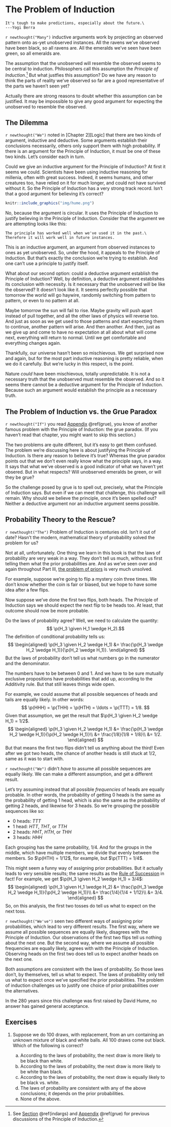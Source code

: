# The Problem of Induction

```block
It's tough to make predictions, especially about the future.\
---Yogi Berra
```

`r newthought("Many")`  inductive arguments work by projecting an observed pattern onto as-yet unobserved instances. All the ravens we've observed have been black, so all ravens are. All the emeralds we've seen have been green, so all emeralds are.

The assumption that the unobserved will resemble the observed seems to be central to induction. Philosophers call this assumption the *Principle of Induction*.[^poi] But what justfies this assumption? Do we have any reason to think the parts of reality we've observed so far are a good representative of the parts we haven't seen yet?

[^poi]: See [Section](#indargs) \@ref(indargs) and [Appendix](#grue) \@ref(grue) for previous discussions of the Principle of Induction.

Actually there are strong reasons to doubt whether this assumption can be justified. It may be impossible to give any good argument for expecting the unobserved to resemble the observed.


## The Dilemma {-}

`r newthought("We")`  noted in [Chapter 2][Logic] that there are two kinds of argument, inductive and deductive. Some arguments establish their conclusions necessarily, others only support them with high probability. If there is an argument for the Principle of Induction, it must be one of these two kinds. Let's consider each in turn.

Could we give an inductive argument for the Principle of Induction? At first it seems we could. Scientists have been using inductive reasoning for millenia, often with great success. Indeed, it seems humans, and other creatures too, have relied on it for much longer, and could not have survived without it. So the Principle of Induction has a very strong track record. Isn't that a good argument for believing it's correct?

```r
knitr::include_graphics("img/hume.png")
```

No, because the argument is circular. It uses the Principle of Induction to justify believing in the Principle of Induction. Consider that the argument we are attempting looks like this:

```block
The principle has worked well when we've used it in the past.\
Therefore it will work well in future instances.
```

This is an inductive argument, an argument from observed instances to ones as yet unobserved. So, under the hood, it appeals to the Principle of Induction. But that's exactly the conclusion we're trying to establish. And one can't use a principle to justify itself.

What about our second option: could a deductive argument establish the Principle of Induction? Well, by definition, a deductive argument establishes its conclusion with necessity. Is it necessary that the unobserved will be like the observed? It doesn't look like it. It seems perfectly possible that tomorrow the world will go haywire, randomly switching from pattern to pattern, or even to no pattern at all.

Maybe tomorrow the sun will fail to rise. Maybe gravity will push apart instead of pull together, and all the other laws of physics will reverse too. And just as soon as we get used to those patterns and start expecting them to continue, another pattern will arise. And then another. And then, just as we give up and come to have no expectation at all about what will come next, everything will return to normal. Until we get comfortable and everything changes again.

Thankfully, our universe hasn't been so mischievous. We get surprised now and again, but for the most part inductive reasoning is pretty reliable, when we do it carefully. But we're lucky in this respect, is the point.

Nature *could* have been mischievous, totally unpredictable. It is not a necessary truth that the unobserved must resemble the observed. And so it seems there cannot be a deductive argument for the Principle of Induction. Because such an argument would establish the principle as a necessary truth.


## The Problem of Induction vs. the Grue Paradox {-}

`r newthought("If")`  you read [Appendix](#grue) \@ref(grue), you know of another famous problem with the Principle of Induction: the grue paradox. (If you haven't read that chapter, you might want to skip this section.)

The two problems are quite different, but it's easy to get them confused. The problem we're discussing here is about justifying the Principle of Induction. Is there any reason to believe it's true? Whereas the grue paradox points out that we don't even really know what the principle says, in a way. It says that what we've observed is a good indicator of what we haven't yet obsered. But in what respects? Will unobserved emeralds be green, or will they be grue?

So the challenge posed by grue is to spell out, precisely, what the Principle of Induction says. But even if we can meet that challenge, this challenge will remain. Why should we believe the principle, once it's been spelled out? Neither a deductive argument nor an inductive argument seems possible.


## Probability Theory to the Rescue? {-}

`r newthought("The")`  Problem of Induction is centuries old. Isn't it out of date? Hasn't the modern, mathematical theory of probability solved the problem for us?

Not at all, unfortunately. One thing we learn in this book is that the laws of probability are very weak in a way. They don't tell us much, without us first telling them what the prior probabilities are. And as we've seen over and again throughout Part III, [the problem of priors](#priors) is very much unsolved.

For example, suppose we're going to flip a mystery coin three times. We don't know whether the coin is fair or biased, but we hope to have some idea after a few flips.

Now suppose we've done the first two flips, both heads. The Principle of Induction says we should expect the next flip to be heads too. At least, that outcome should now be more probable.

Do the laws of probability agree? Well, we need to calculate the quantity:
$$ \p(H_3 \given H_1 \wedge H_2).$$
The definition of conditional probability tells us:
$$
  \begin{aligned}
    \p(H_3 \given H_2 \wedge H_1)
      &= \frac{\p(H_3 \wedge H_2 \wedge H_1)}{\p(H_2 \wedge H_1)}.
  \end{aligned}
$$
But the laws of probability don't tell us what numbers go in the numerator and the denominator.

The numbers have to be between $0$ and $1$. And we have to be sure mutually exclusive propositions have probabilities that add up, according to the Additivity rule. But that still leaves things wide open. 

For example, we could assume that all possible sequences of heads and tails are equally likely. In other words:
$$ \p(HHH) = \p(THH) = \p(HTH) = \ldots = \p(TTT) = 1/8. $$
Given that assumption, we get the result that $\p(H_3 \given H_2 \wedge H_1) = 1/2$.
$$
  \begin{aligned}
    \p(H_3 \given H_2 \wedge H_1)
      &= \frac{\p(H_3 \wedge H_2 \wedge H_1)}{\p(H_2 \wedge H_1)}\\
      &= \frac{1/8}{1/8 + 1/8}\\
      &= 1/2.
  \end{aligned}
$$
But that means the first two flips didn't tell us anything about the third! Even after we got two heads, the chance of another heads is still stuck at $1/2$, same as it was to start with.

`r newthought("We")` didn't *have* to assume all possible sequences are equally likely. We can make a different assumption, and get a different result.

Let's try assuming instead that all possible *frequencies* of heads are equally probable. In other words, the probability of getting $0$ heads is the same as the probability of getting $1$ head, which is also the same as the probability of getting $2$ heads, and likewise for $3$ heads. So we're grouping the possible sequences like so:

- $0$ heads: $TTT$
- $1$ head: $HTT$, $THT$, or $TTH$
- $2$ heads: $HHT$, $HTH$, or $THH$
- $3$ heads: $HHH$

Each grouping has the same probability, $1/4$. And for the groups in the middle, which have multiple members, we divide that evenly between the members. So $\p(HTH) = 1/12$, for example, but $\p(TTT) = 1/4$.

This might seem a funny way of assigning prior probabilities. But it actually leads to very sensible results; the same results as the [Rule of Succession](#succession) in fact! For example, we get $\p(H_3 \given H_2 \wedge H_1) = 3/4$:
$$
  \begin{aligned}
    \p(H_3 \given H_1 \wedge H_2)
      &= \frac{\p(H_3 \wedge H_2 \wedge H_1)}{\p(H_2 \wedge H_1)}\\
      &= \frac{1/4}{1/4 + 1/12}\\
      &= 3/4.
  \end{aligned}
$$
So, on this analysis, the first two tosses do tell us what to expect on the next toss.

`r newthought("We've")` seen two different ways of assigning prior probabilities, which lead to very different results. The first way, where we assume all possible sequences are equally likely, disagrees with the Principle of Induction. Our observations of the first two flips tell us nothing about the next one. But the second way, where we assume all possible frequencies are equally likely, agrees with with the Principle of Induction. Observing heads on the first two does tell us to expect another heads on the next one.

Both assumptions are consistent with the laws of probability. So those laws don't, by themselves, tell us what to expect. The laws of probability only tell us what to expect once we've specified the prior probabilities. The problem of induction challenges us to justify one choice of prior probabilities over the alternatives.

In the $280$ years since this challenge was first raised by David Hume, no answer has gained general acceptance.


## Exercises {-}

1.  Suppose we do $100$ draws, with replacement, from an urn containing an unknown mixture of black and white balls. All $100$ draws come out black. Which of the following is correct?

    a. According to the laws of probability, the next draw is more likely to be black than white.
    #. According to the laws of probability, the next draw is more likely to be white than black.
    #. According to the laws of probability, the next draw is equally likely to be black vs. white.
    #. The laws of probability are consistent with any of the above conclusions; it depends on the prior probabilities.
    #. None of the above.